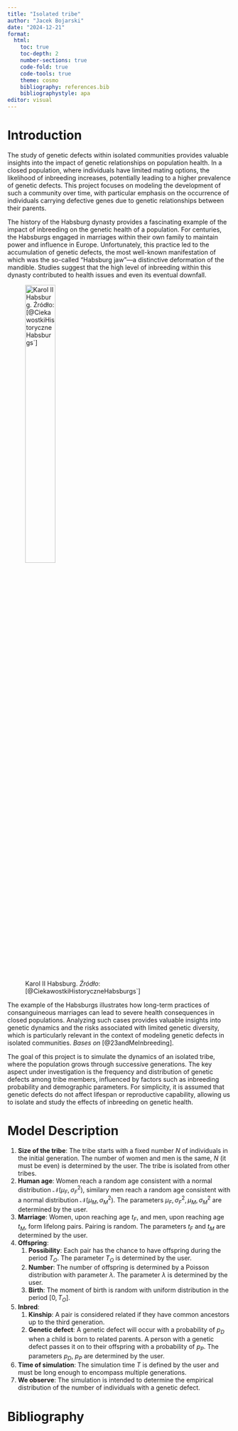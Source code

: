 ```yaml
---
title: "Isolated tribe"
author: "Jacek Bojarski"
date: "2024-12-21"
format: 
  html:
    toc: true
    toc-depth: 2
    number-sections: true
    code-fold: true
    code-tools: true
    theme: cosmo
    bibliography: references.bib   
    bibliographystyle: apa 
editor: visual
---
```


# Introduction

The study of genetic defects within isolated communities provides valuable insights into the impact of genetic relationships on population health. In a closed population, where individuals have limited mating options, the likelihood of inbreeding increases, potentially leading to a higher prevalence of genetic defects. This project focuses on modeling the development of such a community over time, with particular emphasis on the occurrence of individuals carrying defective genes due to genetic relationships between their parents. 

The history of the Habsburg dynasty provides a fascinating example of the impact of inbreeding on the genetic health of a population. For centuries, the Habsburgs engaged in marriages within their own family to maintain power and influence in Europe. Unfortunately, this practice led to the accumulation of genetic defects, the most well-known manifestation of which was the so-called "Habsburg jaw"—a distinctive deformation of the mandible. Studies suggest that the high level of inbreeding within this dynasty contributed to health issues and even its eventual downfall.  

:::: {.figure}
![Karol II Habsburg. *Źródło*: [@CiekawostkiHistoryczneHabsburgs`]](img/img-01.jpg){width=40%}
::::

The example of the Habsburgs illustrates how long-term practices of consanguineous marriages can lead to severe health consequences in closed populations. Analyzing such cases provides valuable insights into genetic dynamics and the risks associated with limited genetic diversity, which is particularly relevant in the context of modeling genetic defects in isolated communities. *Bases on* [@23andMeInbreeding]. 


The goal of this project is to simulate the dynamics of an isolated tribe, where the population grows through successive generations. The key aspect under investigation is the frequency and distribution of genetic defects among tribe members, influenced by factors such as inbreeding probability and demographic parameters. For simplicity, it is assumed that genetic defects do not affect lifespan or reproductive capability, allowing us to isolate and study the effects of inbreeding on genetic health.

# Model Description

1. **Size of the tribe**: The tribe starts with a fixed number $N$ of individuals in the initial generation. The number of women and men is the same, $N$ (it must be even) is determined by the user.  The tribe is isolated from other tribes.
2. **Human age**: Women reach a random age consistent with a normal distribution $\mathcal{N}(\mu_F, \sigma^2_F)$, similary men reach a random age consistent with a normal distribution $\mathcal{N}(\mu_M, \sigma^2_M)$. The parameters $\mu_F, \sigma^2_F, \mu_M, \sigma^2_M$ are determined by the user.
3. **Marriage**: Women, upon reaching age $t_F$, and men, upon reaching age $t_M$, form lifelong pairs. Pairing is random. The parameters $t_F$ and $t_M$ are determined by the user.
4. **Offspring**: 
   1. **Possibility**: Each pair has the chance to have offspring during the period $T_O$. The parameter $T_O$ is determined by the user.
   2. **Number**: The number of offspring is determined by a Poisson distribution with parameter $\lambda$. The parameter $\lambda$ is determined by the user.
   3. **Birth**: The moment of birth is random with uniform distribution in the period $[0, T_O]$. 
5. **Inbred**: 
   1. **Kinship**: A pair is considered related if they have common ancestors up to the third generation.
   2. **Genetic defect**: A genetic defect will occur with a probability of $p_D$​ when a child is born to related parents. A person with a genetic defect passes it on to their offspring with a probability of $p_P$. The parameters $p_D$, $p_P$ are determined by the user.
6. **Time of simulation**: The simulation time $T$ is defined by the user and must be long enough to encompass multiple generations.
7. **We observe**: The simulation is intended to determine the empirical distribution of the number of individuals with a genetic defect.

# Bibliography
